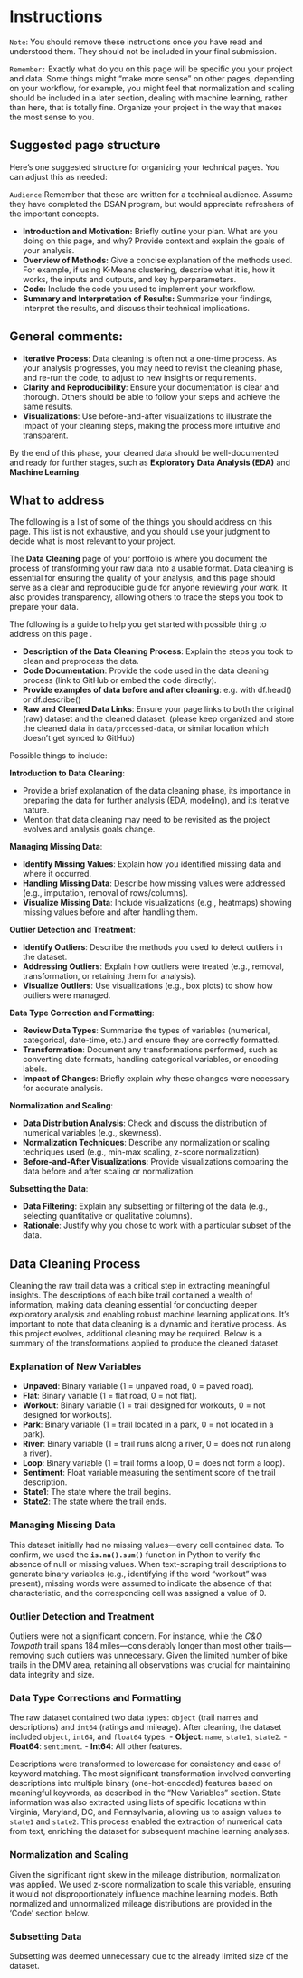 # Instructions 

`Note`: You should remove these instructions once you have read and understood them. They should not be included in your final submission.

`Remember:` Exactly what do you on this page will be specific you your project and data. Some things might "make more sense" on other pages, depending on your workflow, for example, you might feel that normalization and scaling should be included in a later section, dealing with machine learning, rather than here, that is totally fine. Organize your project in the way that makes the most sense to you.  

## Suggested page structure

Here’s one suggested structure for organizing your technical pages. You can adjust this as needed:

`Audience`:Remember that these are written for a technical audience. Assume they have completed the DSAN program, but would appreciate refreshers of the important concepts. 

- **Introduction and Motivation:** Briefly outline your plan. What are you doing on this page, and why? Provide context and explain the goals of your analysis.
- **Overview of Methods:** Give a concise explanation of the methods used. For example, if using K-Means clustering, describe what it is, how it works, the inputs and outputs, and key hyperparameters.
- **Code:** Include the code you used to implement your workflow.
- **Summary and Interpretation of Results:** Summarize your findings, interpret the results, and discuss their technical implications.

## General comments:

- **Iterative Process**: Data cleaning is often not a one-time process. As your analysis progresses, you may need to revisit the cleaning phase, and re-run the code, to adjust to new insights or requirements.
- **Clarity and Reproducibility**: Ensure your documentation is clear and thorough. Others should be able to follow your steps and achieve the same results.
- **Visualizations**: Use before-and-after visualizations to illustrate the impact of your cleaning steps, making the process more intuitive and transparent.

By the end of this phase, your cleaned data should be well-documented and ready for further stages, such as **Exploratory Data Analysis (EDA)** and **Machine Learning**.

## What to address 

The following is a list of some of the things you should address on this page. This list is not exhaustive, and you should use your judgment to decide what is most relevant to your project.

The **Data Cleaning** page of your portfolio is where you document the process of transforming your raw data into a usable format. Data cleaning is essential for ensuring the quality of your analysis, and this page should serve as a clear and reproducible guide for anyone reviewing your work. It also provides transparency, allowing others to trace the steps you took to prepare your data.

The following is a guide to help you get started with possible thing to address on this page .

- **Description of the Data Cleaning Process**: Explain the steps you took to clean and preprocess the data.
- **Code Documentation**: Provide the code used in the data cleaning process (link to GitHub or embed the code directly).
- **Provide examples of data before and after cleaning**: e.g. with df.head() or df.describe()
- **Raw and Cleaned Data Links**: Ensure your page links to both the original (raw) dataset and the cleaned dataset. (please keep organized and store the cleaned data in `data/processed-data`, or similar location which doesn't get synced to GitHub)

Possible things to include:

**Introduction to Data Cleaning**:

- Provide a brief explanation of the data cleaning phase, its importance in preparing the data for further analysis (EDA, modeling), and its iterative nature.
- Mention that data cleaning may need to be revisited as the project evolves and analysis goals change.

**Managing Missing Data**:

- **Identify Missing Values**: Explain how you identified missing data and where it occurred.
- **Handling Missing Data**: Describe how missing values were addressed (e.g., imputation, removal of rows/columns).
- **Visualize Missing Data**: Include visualizations (e.g., heatmaps) showing missing values before and after handling them.

**Outlier Detection and Treatment**:

- **Identify Outliers**: Describe the methods you used to detect outliers in the dataset.
- **Addressing Outliers**: Explain how outliers were treated (e.g., removal, transformation, or retaining them for analysis).
- **Visualize Outliers**: Use visualizations (e.g., box plots) to show how outliers were managed.


**Data Type Correction and Formatting**:

- **Review Data Types**: Summarize the types of variables (numerical, categorical, date-time, etc.) and ensure they are correctly formatted.
- **Transformation**: Document any transformations performed, such as converting date formats, handling categorical variables, or encoding labels.
- **Impact of Changes**: Briefly explain why these changes were necessary for accurate analysis.

**Normalization and Scaling**:

- **Data Distribution Analysis**: Check and discuss the distribution of numerical variables (e.g., skewness).
- **Normalization Techniques**: Describe any normalization or scaling techniques used (e.g., min-max scaling, z-score normalization).
- **Before-and-After Visualizations**: Provide visualizations comparing the data before and after scaling or normalization.

**Subsetting the Data**:

- **Data Filtering**: Explain any subsetting or filtering of the data (e.g., selecting quantitative or qualitative columns).
- **Rationale**: Justify why you chose to work with a particular subset of the data.


## Data Cleaning Process

Cleaning the raw trail data was a critical step in extracting meaningful insights. The descriptions of each bike trail contained a wealth of information, making data cleaning essential for conducting deeper exploratory analysis and enabling robust machine learning applications. It’s important to note that data cleaning is a dynamic and iterative process. As this project evolves, additional cleaning may be required. Below is a summary of the transformations applied to produce the cleaned dataset.

### Explanation of New Variables

- **Unpaved**: Binary variable (1 = unpaved road, 0 = paved road).
- **Flat**: Binary variable (1 = flat road, 0 = not flat).
- **Workout**: Binary variable (1 = trail designed for workouts, 0 = not designed for workouts).
- **Park**: Binary variable (1 = trail located in a park, 0 = not located in a park).
- **River**: Binary variable (1 = trail runs along a river, 0 = does not run along a river).
- **Loop**: Binary variable (1 = trail forms a loop, 0 = does not form a loop).
- **Sentiment**: Float variable measuring the sentiment score of the trail description.
- **State1**: The state where the trail begins.
- **State2**: The state where the trail ends.

### Managing Missing Data

This dataset initially had no missing values—every cell contained data. To confirm, we used the **`is.na().sum()`** function in Python to verify the absence of null or missing values. When text-scraping trail descriptions to generate binary variables (e.g., identifying if the word "workout" was present), missing words were assumed to indicate the absence of that characteristic, and the corresponding cell was assigned a value of 0.

### Outlier Detection and Treatment

Outliers were not a significant concern. For instance, while the *C&O Towpath* trail spans 184 miles—considerably longer than most other trails—removing such outliers was unnecessary. Given the limited number of bike trails in the DMV area, retaining all observations was crucial for maintaining data integrity and size.

### Data Type Corrections and Formatting

The raw dataset contained two data types: `object` (trail names and descriptions) and `int64` (ratings and mileage). After cleaning, the dataset included `object`, `int64`, and `float64` types:
- **Object**: `name`, `state1`, `state2`.
- **Float64**: `sentiment`.
- **Int64**: All other features.

Descriptions were transformed to lowercase for consistency and ease of keyword matching. The most significant transformation involved converting descriptions into multiple binary (one-hot-encoded) features based on meaningful keywords, as described in the "New Variables" section. State information was also extracted using lists of specific locations within Virginia, Maryland, DC, and Pennsylvania, allowing us to assign values to `state1` and `state2`. This process enabled the extraction of numerical data from text, enriching the dataset for subsequent machine learning analyses.

### Normalization and Scaling

Given the significant right skew in the mileage distribution, normalization was applied. We used z-score normalization to scale this variable, ensuring it would not disproportionately influence machine learning models. Both normalized and unnormalized mileage distributions are provided in the 'Code' section below.

### Subsetting Data

Subsetting was deemed unnecessary due to the already limited size of the dataset.
